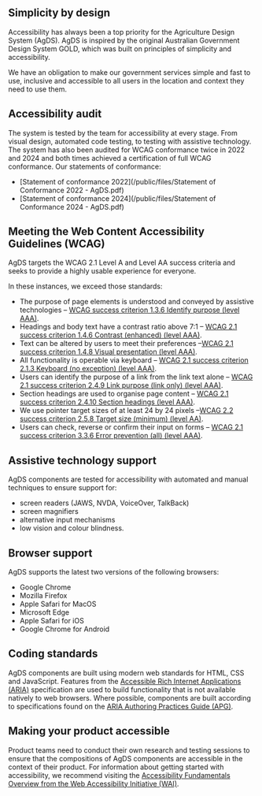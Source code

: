 ## Simplicity by design

Accessibility has always been a top priority for the Agriculture Design System (AgDS).
AgDS is inspired by the original Australian Government Design System GOLD, which was built on principles of simplicity and accessibility.

We have an obligation to make our government services simple and fast to use, inclusive and accessible to all users in the location and context they need to use them.

## Accessibility audit

The system is tested by the team for accessibility at every stage. From visual design, automated code testing, to testing with assistive technology. The system has also been audited for WCAG conformance twice in 2022 and 2024 and both times achieved a certification of full WCAG conformance.
Our statements of conformance:

- [Statement of conformance 2022](/public/files/Statement of Conformance 2022 - AgDS.pdf)
- [Statement of conformance 2024](/public/files/Statement of Conformance 2024 - AgDS.pdf)

## Meeting the Web Content Accessibility Guidelines (WCAG)

AgDS targets the WCAG 2.1 Level A and Level AA success criteria and seeks to provide a highly usable experience for everyone.

In these instances, we exceed those standards:

- The purpose of page elements is understood and conveyed by assistive technologies – [WCAG success criterion 1.3.6 Identify purpose (level AAA)](https://www.w3.org/WAI/WCAG21/Understanding/identify-purpose.html).
- Headings and body text have a contrast ratio above 7:1 – [WCAG 2.1 success criterion 1.4.6 Contrast (enhanced) (level AAA)](https://www.w3.org/WAI/WCAG21/Understanding/contrast-enhanced.html).
- Text can be altered by users to meet their preferences –[WCAG 2.1 success criterion 1.4.8 Visual presentation (level AAA)](https://www.w3.org/WAI/WCAG21/Understanding/visual-presentation.html).
- All functionality is operable via keyboard – [WCAG 2.1 success criterion 2.1.3 Keyboard (no exception) (level AAA)](https://www.w3.org/WAI/WCAG21/Understanding/keyboard-no-exception.html).
- Users can identify the purpose of a link from the link text alone – [
  WCAG 2.1 success criterion 2.4.9 Link purpose (link only) (level AAA)](https://www.w3.org/WAI/WCAG21/Understanding/link-purpose-link-only.html).
- Section headings are used to organise page content – [WCAG 2.1 success criterion 2.4.10 Section headings (level AAA)](https://www.w3.org/WAI/WCAG21/Understanding/section-headings.html).
- We use pointer target sizes of at least 24 by 24 pixels –[WCAG 2.2 success criterion 2.5.8 Target size (minimum) (level AA)](https://www.w3.org/WAI/WCAG21/Understanding/target-size-minimum.html).
- Users can check, reverse or confirm their input on forms – [WCAG 2.1 success criterion 3.3.6 Error prevention (all) (level AAA)](https://www.w3.org/WAI/WCAG21/Understanding/error-prevention-all.html).

## Assistive technology support

AgDS components are tested for accessibility with automated and manual techniques to ensure support for:

- screen readers (JAWS, NVDA, VoiceOver, TalkBack)
- screen magnifiers
- alternative input mechanisms
- low vision and colour blindness.

## Browser support

AgDS supports the latest two versions of the following browsers:

- Google Chrome
- Mozilla Firefox
- Apple Safari for MacOS
- Microsoft Edge
- Apple Safari for iOS
- Google Chrome for Android

## Coding standards

AgDS components are built using modern web standards for HTML, CSS and JavaScript.
Features from the [Accessible Rich Internet Applications (ARIA)](https://www.w3.org/WAI/ARIA/apg/) specification are used to build functionality that is not available natively to web browsers.
Where possible, components are built according to specifications found on the [ARIA Authoring Practices Guide (APG)](https://www.w3.org/WAI/ARIA/apg/patterns/).

## Making your product accessible

Product teams need to conduct their own research and testing sessions to ensure that the compositions of AgDS components are accessible in the context of their product.
For information about getting started with accessibility, we recommend visiting the [Accessibility Fundamentals Overview from the Web Accessibility Initiative (WAI)](https://www.w3.org/WAI/fundamentals/).
